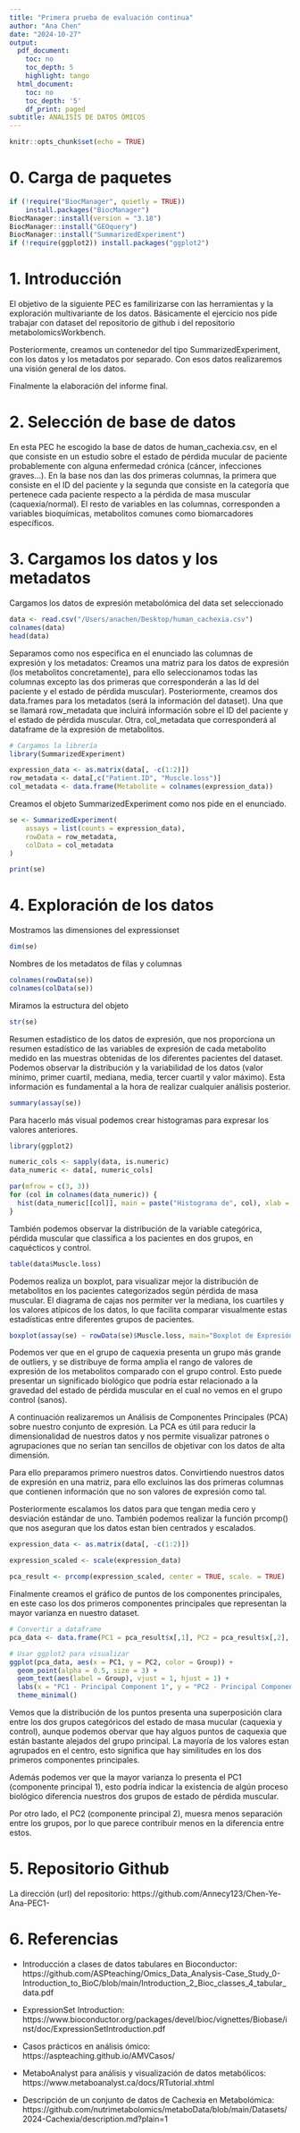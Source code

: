 ```yaml
---
title: "Primera prueba de evaluación continua"
author: "Ana Chen"
date: "2024-10-27"
output:
  pdf_document:
    toc: no
    toc_depth: 5
    highlight: tango
  html_document:
    toc: no
    toc_depth: '5'
    df_print: paged
subtitle: ANALISIS DE DATOS ÓMICOS
---
```


```r
knitr::opts_chunk$set(echo = TRUE)
```

```{=tex}
\newpage
\thispagestyle{empty}
```
\mbox{}

\tableofcontents

\newpage

# 0. Carga de paquetes

```r
if (!require("BiocManager", quietly = TRUE))
    install.packages("BiocManager")
BiocManager::install(version = "3.18")
BiocManager::install("GEOquery")
BiocManager::install("SummarizedExperiment")
if (!require(ggplot2)) install.packages("ggplot2")

```


\newpage

# 1. Introducción

El objetivo de  la siguiente PEC es familirizarse con las herramientas y la exploración 
multivariante de los datos. Básicamente el ejercicio nos pide trabajar con dataset 
del repositorio de github i del repositorio metabolomicsWorkbench. 

Posteriormente, creamos un contenedor del tipo SummarizedExperiment, con los datos y
los metadatos por separado. Con esos datos realizaremos una visión general de los datos. 

Finalmente la elaboración del informe final. 

# 2. Selección de base de datos
En esta PEC he escogido la base de datos de human_cachexia.csv, en el que consiste 
en un estudio sobre el estado de pérdida mucular de paciente probablemente con alguna
enfermedad crónica (cáncer, infecciones graves...). En la base nos dan las dos primeras 
columnas, la primera que consiste en el ID del paciente y la segunda que consiste en 
la categoría que pertenece cada paciente respecto a la pérdida de masa muscular (caquexia/normal).
El resto de variables en las columnas, corresponden a variables bioquímicas, metabolitos comunes 
como biomarcadores específicos. 


# 3. Cargamos los datos y los metadatos

Cargamos los datos de expresión metabolómica del data set seleccionado

```r
data <- read.csv("/Users/anachen/Desktop/human_cachexia.csv")
colnames(data)
head(data)
```
Separamos como nos especifica en el enunciado las columnas de expresión y los metadatos:
Creamos una matriz para los datos de expresión (los metabolitos concretamente), para ello 
seleccionamos todas las columnas excepto las dos primeras que corresponderán a las Id del paciente 
y el estado de pérdida muscular).
Posteriormente, creamos dos data.frames para los metadatos (será la información del dataset).
Una que se llamará row_metadata que incluirá información sobre el ID del paciente y el estado de 
pérdida muscular. Otra, col_metadata que corresponderá al dataframe de la expresión de metabolitos. 

```r
# Cargamos la librería
library(SummarizedExperiment)

expression_data <- as.matrix(data[, -c(1:2)])    
row_metadata <- data[,c("Patient.ID", "Muscle.loss")]  
col_metadata <- data.frame(Metabolite = colnames(expression_data)) 

```

Creamos el objeto SummarizedExperiment como nos pide en el enunciado. 

```r
se <- SummarizedExperiment(
    assays = list(counts = expression_data),
    rowData = row_metadata,
    colData = col_metadata
)

print(se)

```


# 4. Exploración de los datos

Mostramos las dimensiones del expressionset

```r
dim(se)

```

Nombres de los metadatos de filas y columnas
```r
colnames(rowData(se))
colnames(colData(se))
```


Miramos la estructura del objeto 
```r
str(se)
```


Resumen estadístico de los datos de expresión, que nos proporciona un resumen estadístico de las
variables de expresión de cada metabolito medido en las muestras obtenidas de los diferentes pacientes
del dataset. Podemos observar la distribución y la variabilidad de los datos (valor mínimo, primer cuartil, 
mediana, media, tercer cuartil y valor máximo). Esta información es fundamental a la hora de realizar cualquier 
análisis posterior. 

```r
summary(assay(se))

```

Para hacerlo más visual podemos crear histogramas para expresar los valores anteriores.

```r
library(ggplot2)

numeric_cols <- sapply(data, is.numeric)
data_numeric <- data[, numeric_cols]

par(mfrow = c(3, 3))  
for (col in colnames(data_numeric)) {
  hist(data_numeric[[col]], main = paste("Histograma de", col), xlab = col)
}
```
También podemos observar la distribución de la variable categórica, pérdida muscular
que classifica a los pacientes en dos grupos, en caquécticos y control. 
```r

table(data$Muscle.loss)
```
Podemos realiza un boxplot, para visualizar mejor la distribución de metabolitos en los pacientes
categorizados según pérdida de masa muscular. El diagrama de cajas nos permiter ver la mediana, los cuartiles 
y los valores atípicos de los datos, lo que facilita comparar visualmente estas estadísticas entre 
diferentes grupos de pacientes. 



```r
boxplot(assay(se) ~ rowData(se)$Muscle.loss, main="Boxplot de Expresión por Pérdida de Músculo", xlab="Pérdida de Músculo", ylab="Expresión")

```

Podemos ver que en el grupo de caquexia presenta un grupo más grande de outliers, 
y se distribuye de forma amplia el rango de valores de expresión de los metabolitos
comparado con el grupo control. Esto puede presentar un significado biológico que 
podría estar relacionado a la gravedad del estado de pérdida muscular en el cual no 
vemos en el grupo control (sanos). 


A continuación realizaremos un Análisis de Componentes Principales (PCA) sobre nuestro
conjunto de expresión. La PCA es útil para reducir la dimensionalidad de nuestros datos 
y nos permite visualizar patrones o agrupaciones que no serían tan sencillos de objetivar
con los datos de alta dimensión. 

Para ello preparamos primero nuestros datos. 
Convirtiendo nuestros datos de expresión en una matriz, para ello excluinos las dos 
primeras columnas que contienen información que no son valores de expresión como tal. 

Posteriormente escalamos los datos para que tengan media cero y desviación estándar de 
uno. También podemos realizar la función prcomp() que nos aseguran que los datos estan
bien centrados y escalados. 

```r
expression_data <- as.matrix(data[, -c(1:2)])  

expression_scaled <- scale(expression_data)

pca_result <- prcomp(expression_scaled, center = TRUE, scale. = TRUE)

```

Finalmente creamos el gráfico de puntos de los componentes principales, en este caso 
los dos primeros componentes principales que representan la mayor varianza en nuestro 
dataset. 

```r
# Convertir a dataframe
pca_data <- data.frame(PC1 = pca_result$x[,1], PC2 = pca_result$x[,2], Group = data$Muscle.loss)

# Usar ggplot2 para visualizar
ggplot(pca_data, aes(x = PC1, y = PC2, color = Group)) +
  geom_point(alpha = 0.5, size = 3) +
  geom_text(aes(label = Group), vjust = 1, hjust = 1) +
  labs(x = "PC1 - Principal Component 1", y = "PC2 - Principal Component 2", title = "PCA Plot") +
  theme_minimal()

```

Vemos que la distribución de los puntos presenta una superposición clara entre los dos 
grupos categóricos del estado de masa mucular (caquexia y control), aunque podemos obervar que 
hay alguos puntos de caquexia que están bastante alejados del grupo principal. La mayoría
de los valores estan agrupados en el centro, esto significa que hay similitudes en los dos 
primeros componentes principales. 

Además podemos ver que la mayor varianza lo presenta el PC1 (componente principal 1), 
esto podría indicar la existencia de algún proceso biológico diferencia nuestros dos grupos
de estado de pérdida muscular. 

Por otro lado, el PC2 (componente principal 2), muesra menos separación entre los grupos,
por lo que parece contribuir menos en la diferencia entre estos. 


# 5. Repositorio Github

La dirección (url) del repositorio: https://github.com/Annecy123/Chen-Ye-Ana-PEC1-


# 6. Referencias

- Introducción a clases de datos tabulares en Bioconductor: https://github.com/ASPteaching/Omics_Data_Analysis-Case_Study_0-Introduction_to_BioC/blob/main/Introduction_2_Bioc_classes_4_tabular_data.pdf

- ExpressionSet Introduction:  https://www.bioconductor.org/packages/devel/bioc/vignettes/Biobase/inst/doc/ExpressionSetIntroduction.pdf

- Casos prácticos en análisis ómico: https://aspteaching.github.io/AMVCasos/

- MetaboAnalyst para análisis y visualización de datos metabólicos: https://www.metaboanalyst.ca/docs/RTutorial.xhtml

- Descripción de un conjunto de datos de Cachexia en Metabolómica: https://github.com/nutrimetabolomics/metaboData/blob/main/Datasets/2024-Cachexia/description.md?plain=1


